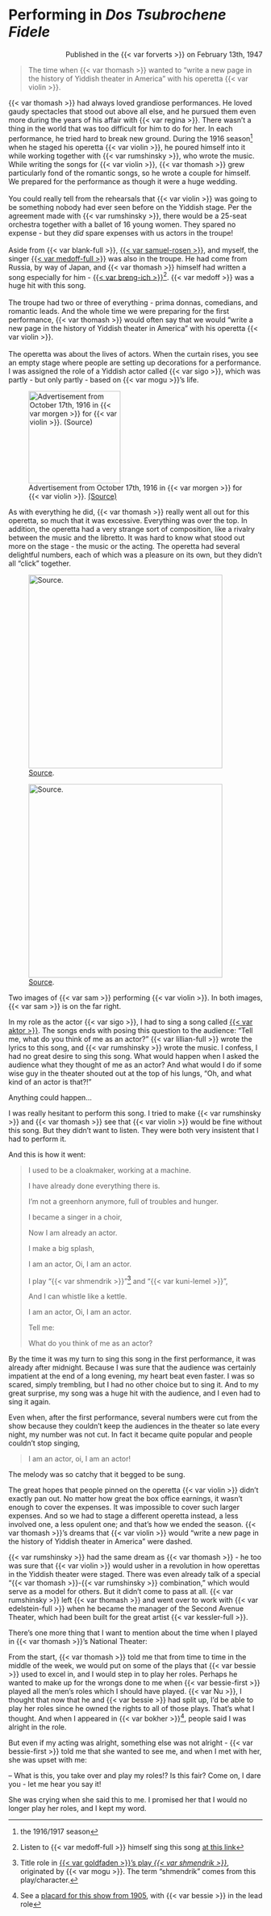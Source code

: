 # 
# Performing in _Dos Tsubrochene Fidele_

::: {style="text-align: right;"}
Published in the {{< var forverts >}} on February 13th, 1947
:::


> The time when {{< var thomash >}} wanted to "write a new page in the history of Yiddish theater in America" with his operetta {{< var violin >}}.

::: {layout-ncol=2}

{{< var thomash >}} had always loved grandiose performances. He loved gaudy spectacles that stood out above all else, and he pursued them even more during the years of his affair with {{< var regina >}}. There wasn't a thing in the world that was too difficult for him to do for her. In each performance, he tried hard to break new ground. During the 1916 season^[the 1916/1917 season] when he staged his operetta {{< var violin >}}, he poured himself into it while working together with {{< var rumshinsky >}}, who wrote the music. While writing the songs for {{< var violin >}}, {{< var thomash >}} grew particularly fond of the romantic songs, so he wrote a couple for himself. We prepared for the performance as though it were a huge wedding.<br><br>
You could really tell from the rehearsals that {{< var violin >}} was going to be something nobody had ever seen before on the Yiddish stage. Per the agreement made with {{< var rumshinsky >}}, there would be a 25-seat orchestra together with a ballet of 16 young women. They spared no expense - but they _did_ spare expenses with us actors in the troupe!<br><br>
Aside from {{< var blank-full >}}, [{{< var samuel-rosen >}}](https://www.museumoffamilyhistory.com/yt/lex/R/rosenstein-samuel.htm), and myself, the singer [{{< var medoff-full >}}](https://www.museumoffamilyhistory.com/yt/lex/M/medoff-david.htm) was also in the troupe. He had come from Russia, by way of Japan, and {{< var thomash >}} himself had written a song especially for him - [{{< var breng-ich >}}](https://www.loc.gov/item/2016787664/)^[Listen to {{< var medoff-full >}} himself sing this song [at this link](https://search.library.wisc.edu/digital/ATUATCBFD4VOUZ8W/AVXUHOL7VK22748N)]. {{< var medoff >}} was a huge hit with this song.<br><br>
The troupe had two or three of everything - prima donnas, comedians, and romantic leads. And the whole time we were preparing for the first performance, {{< var thomash >}} would often say that we would "write a new page in the history of Yiddish theater in America" with his operetta {{< var violin >}}.<br><br>
The operetta was about the lives of actors. When the curtain rises, you see an empty stage where people are setting up decorations for a performance. I was assigned the role of a Yiddish actor called {{< var sigo >}}, which was partly - but only partly - based on {{< var mogu >}}'s life.


![Advertisement from October 17th, 1916 in {{< var morgen >}} for {{< var violin >}}. [(Source)](https://www.nli.org.il/en/newspapers/tjm/1916/10/17/01/article/61)](../img/newspaper_clippings/1916-10-17_morgen.png){width="1.9in"}

:::


As with everything he did, {{< var thomash >}} really went all out for this operetta, so much that it was excessive. Everything was over the top. In addition, the operetta had a very strange sort of composition, like a rivalry between the music and the libretto. It was hard to know what stood out more on the stage - the music or the acting. The operetta had several delightful numbers, each of which was a pleasure on its own, but they didn't all "click" together.

::: {#fig-violin layout-ncol=2}

![[Source](https://digitalcollections.nypl.org/items/5e66b3e8-b68c-d471-e040-e00a180654d7).](../img/sam-broken-violin-1.png){width="4in"}

![[Source](https://digitalcollections.nypl.org/items/5e66b3e8-cab8-d471-e040-e00a180654d7).](../img/sam-broken-violin-2.jpg){width="4in"}

Two images of {{< var sam >}} performing {{< var violin >}}. In both images, {{< var sam >}} is on the far right.
:::


In my role as the actor {{< var sigo >}}, I had to sing a song called [{{< var aktor >}}](https://www.loc.gov/item/2016787658/). The songs ends with posing this question to the audience: "Tell me, what do you think of me as an actor?" {{< var lillian-full >}} wrote the lyrics to this song, and {{< var rumshinsky >}} wrote the music. I confess, I had no great desire to sing this song. What would happen when I asked the audience what they thought of me as an actor? And what would I do if some wise guy in the theater shouted out at the top of his lungs, "Oh, and what kind of an actor is that?!"

Anything could happen...

I was really hesitant to perform this song. I tried to make {{< var rumshinsky >}} and {{< var thomash >}} see that {{< var violin >}} would be fine without this song. But they didn't want to listen. They were both very insistent that I had to perform it.

And this is how it went:

> I used to be a cloakmaker, working at a machine.
>
> I have already done everything there is.
>
> I'm not a greenhorn anymore, full of troubles and hunger.
>
> I became a singer in a choir,
>
> Now I am already an actor.
>
> I make a big splash,
>
> I am an actor, Oi, I am an actor.
>
> I play "{{< var shmendrik >}}"^[Title role in [{{< var goldfaden >}}'s play _{{< var shmendrik >}}_](https://web.uwm.edu/yiddish-stage/plotting-yiddish-drama/shmendrik), originated by {{< var mogu >}}. The term "shmendrik" comes from this play/character.] and "{{< var kuni-lemel >}}",
>
> And I can whistle like a kettle.
>
> I am an actor, Oi, I am an actor.
>
> Tell me:
>
> What do you think of me as an actor?

By the time it was my turn to sing this song in the first performance, it was already after midnight. Because I was sure that the audience was certainly impatient at the end of a long evening, my heart beat even faster. I was so scared, simply trembling, but I had no other choice but to sing it. And to my great surprise, my song was a huge hit with the audience, and I even had to sing it again.

Even when, after the first performance, several numbers were cut from the show because they couldn't keep the audiences in the theater so late every night, my number was not cut. In fact it became quite popular and people couldn't stop singing,

> I am an actor, oi, I am an actor!

The melody was so catchy that it begged to be sung.

The great hopes that people pinned on the operetta {{< var violin >}} didn't exactly pan out. No matter how great the box office earnings, it wasn't enough to cover the expenses. It was impossible to cover such larger expenses. And so we had to stage a different operetta instead, a less involved one, a less opulent one; and that's how we ended the season. {{< var thomash >}}'s dreams that {{< var violin >}} would "write a new page in the history of Yiddish theater in America" were dashed.

{{< var rumshinsky >}} had the same dream as {{< var thomash >}} - he too was sure that {{< var violin >}} would usher in a revolution in how operettas in the Yiddish theater were staged. There was even already talk of a special "{{< var thomash >}}-{{< var rumshinsky >}} combination," which would serve as a model for others. But it didn't come to pass at all. {{< var rumshinsky >}} left {{< var thomash >}} and went over to work with {{< var edelstein-full >}} when he became the manager of the Second Avenue Theater, which had been built for the great artist {{< var kessler-full >}}.

There's one more thing that I want to mention about the time when I played in {{< var thomash >}}'s National Theater:

From the start, {{< var thomash >}} told me that from time to time in the middle of the week, we would put on some of the plays that {{< var bessie >}} used to excel in, and I would step in to play her roles. Perhaps he wanted to make up for the wrongs done to me when {{< var bessie-first >}} played all the men's roles which I should have played. {{< var Nu >}}, I thought that now that he and {{< var bessie >}} had split up, I'd be able to play her roles since he owned the rights to all of those plays. That's what I thought. And when I appeared in {{< var bokher >}}^[See a [placard for this show from 1905](https://www.museumoffamilyhistory.com/yt-placard-peoples-02.htm), with {{< var bessie >}} in the lead role], people said I was alright in the role.

But even if my acting was alright, something else was not alright - {{< var bessie-first >}} told me that she wanted to see me, and when I met with her, she was upset with me:

-- What is this, you take over and play my roles!? Is this fair? Come on, I dare you - let me hear you say it!

She was crying when she said this to me. I promised her that I would no longer play her roles, and I kept my word.
